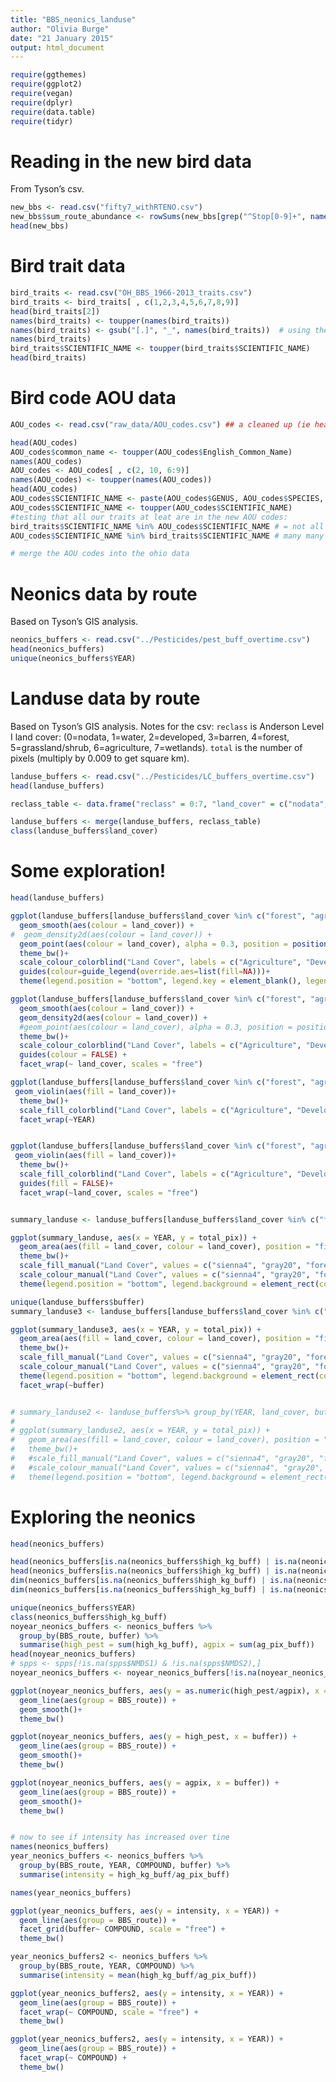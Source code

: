```yaml
---
title: "BBS_neonics_landuse"
author: "Olivia Burge"
date: "21 January 2015"
output: html_document
---
```


````r
require(ggthemes)
require(ggplot2)
require(vegan)
require(dplyr)
require(data.table)
require(tidyr)
````

# Reading in the new bird data
From Tyson's csv. 
````r
new_bbs <- read.csv("fifty7_withRTENO.csv")
new_bbs$sum_route_abundance <- rowSums(new_bbs[grep("^Stop[0-9]+", names(new_bbs))])
head(new_bbs)
````

# Bird trait data
````r
bird_traits <- read.csv("OH_BBS_1966-2013_traits.csv")
bird_traits <- bird_traits[ , c(1,2,3,4,5,6,7,8,9)]
head(bird_traits[2])
names(bird_traits) <- toupper(names(bird_traits))
names(bird_traits) <- gsub("[.]", "_", names(bird_traits))  # using the [] to get the period to be used literally. Or can use "fixed = TRUE"
names(bird_traits)
bird_traits$SCIENTIFIC_NAME <- toupper(bird_traits$SCIENTIFIC_NAME)
head(bird_traits)
````

# Bird code AOU data

```r
AOU_codes <- read.csv("raw_data/AOU_codes.csv") ## a cleaned up (ie header removed, split into columns - no substantive changes to any species names or column headers) version of: ftp://ftpext.usgs.gov/pub/er/md/laurel/BBS/DataFiles/SpeciesList.txt

head(AOU_codes)
AOU_codes$common_name <- toupper(AOU_codes$English_Common_Name)
names(AOU_codes)
AOU_codes <- AOU_codes[ , c(2, 10, 6:9)]
names(AOU_codes) <- toupper(names(AOU_codes))
head(AOU_codes)
AOU_codes$SCIENTIFIC_NAME <- paste(AOU_codes$GENUS, AOU_codes$SPECIES, sep = " ")
AOU_codes$SCIENTIFIC_NAME <- toupper(AOU_codes$SCIENTIFIC_NAME)
#testing that all our traits at leat are in the new AOU codes:
bird_traits$SCIENTIFIC_NAME %in% AOU_codes$SCIENTIFIC_NAME # = not all true.
AOU_codes$SCIENTIFIC_NAME %in% bird_traits$SCIENTIFIC_NAME # many many falses

# merge the AOU codes into the ohio data
```

# Neonics data by route
Based on Tyson's GIS analysis.
````r
neonics_buffers <- read.csv("../Pesticides/pest_buff_overtime.csv")
head(neonics_buffers)
unique(neonics_buffers$YEAR)
````

# Landuse data by route
Based on Tyson's GIS analysis. Notes for the csv: `reclass` is Anderson Level I land cover: (0=nodata, 1=water, 2=developed, 3=barren, 4=forest, 5=grassland/shrub, 6=agriculture, 7=wetlands).
`total` is the number of pixels (multiply by 0.009 to get square km).
````r
landuse_buffers <- read.csv("../Pesticides/LC_buffers_overtime.csv")
head(landuse_buffers)

reclass_table <- data.frame("reclass" = 0:7, "land_cover" = c("nodata", "water", "developed", "barren", "forest", "grassland_shrub", "agriculture", "wetlands"))

landuse_buffers <- merge(landuse_buffers, reclass_table)
class(landuse_buffers$land_cover)
````

# Some exploration! 
```r
head(landuse_buffers)

ggplot(landuse_buffers[landuse_buffers$land_cover %in% c("forest", "agriculture", "developed", "grassland_shrub") & landuse_buffers$buffer == 400, ], aes(x = YEAR, y = total_pix)) +
  geom_smooth(aes(colour = land_cover)) +
#  geom_density2d(aes(colour = land_cover)) +
  geom_point(aes(colour = land_cover), alpha = 0.3, position = position_jitter(width = 0.3))+
  theme_bw()+
  scale_colour_colorblind("Land Cover", labels = c("Agriculture", "Developed", "Forest", "Grass/Shrub"))+
  guides(colour=guide_legend(override.aes=list(fill=NA)))+
  theme(legend.position = "bottom", legend.key = element_blank(), legend.background = element_rect(colour = "grey"))

ggplot(landuse_buffers[landuse_buffers$land_cover %in% c("forest", "agriculture", "developed", "grassland_shrub") & landuse_buffers$buffer == 400, ], aes(x = YEAR, y = total_pix)) +
  geom_smooth(aes(colour = land_cover)) +
  geom_density2d(aes(colour = land_cover)) +
  #geom_point(aes(colour = land_cover), alpha = 0.3, position = position_jitter(width = 0.3))+
  theme_bw()+
  scale_colour_colorblind("Land Cover", labels = c("Agriculture", "Developed", "Forest", "Grass/Shrub"))+
  guides(colour = FALSE) +
  facet_wrap(~ land_cover, scales = "free")

ggplot(landuse_buffers[landuse_buffers$land_cover %in% c("forest", "agriculture", "developed", "grassland_shrub") & landuse_buffers$buffer == 400 & landuse_buffers$YEAR %in% c(1995, 2000, 2005, 2010), ], aes(x = land_cover, y = total_pix)) +
 geom_violin(aes(fill = land_cover))+
  theme_bw()+
  scale_fill_colorblind("Land Cover", labels = c("Agriculture", "Developed", "Forest", "Grass/Shrub")) +
  facet_wrap(~YEAR)


ggplot(landuse_buffers[landuse_buffers$land_cover %in% c("forest", "agriculture", "developed", "grassland_shrub") & landuse_buffers$buffer == 400 & landuse_buffers$YEAR %in% c(1995, 2000, 2005, 2010), ], aes(x = factor(YEAR), y = total_pix)) +
 geom_violin(aes(fill = land_cover))+
  theme_bw()+
  scale_fill_colorblind("Land Cover", labels = c("Agriculture", "Developed", "Forest", "Grass/Shrub")) +
  guides(fill = FALSE)+
  facet_wrap(~land_cover, scales = "free")


summary_landuse <- landuse_buffers[landuse_buffers$land_cover %in% c("forest", "agriculture", "developed", "grassland_shrub"), ] %>% group_by(YEAR, land_cover, buffer) %>% filter(buffer == 400) %>% summarise(total_pix = sum(total_pix))

ggplot(summary_landuse, aes(x = YEAR, y = total_pix)) +
  geom_area(aes(fill = land_cover, colour = land_cover), position = "fill")+
  theme_bw()+
  scale_fill_manual("Land Cover", values = c("sienna4", "gray20", "forestgreen", "orange"), labels = c("Agriculture", "Developed", "Forest", "Grass/Shrub")) +
  scale_colour_manual("Land Cover", values = c("sienna4", "gray20", "forestgreen", "orange"), labels = c("Agriculture", "Developed", "Forest", "Grass/Shrub")) +
  theme(legend.position = "bottom", legend.background = element_rect(colour = "grey"))

unique(landuse_buffers$buffer)
summary_landuse3 <- landuse_buffers[landuse_buffers$land_cover %in% c("forest", "agriculture", "developed", "grassland_shrub"), ] %>% group_by(YEAR, land_cover, buffer) %>% summarise(total_pix = sum(total_pix))

ggplot(summary_landuse3, aes(x = YEAR, y = total_pix)) +
  geom_area(aes(fill = land_cover, colour = land_cover), position = "fill")+
  theme_bw()+
  scale_fill_manual("Land Cover", values = c("sienna4", "gray20", "forestgreen", "orange"), labels = c("Agriculture", "Developed", "Forest", "Grass/Shrub")) +
  scale_colour_manual("Land Cover", values = c("sienna4", "gray20", "forestgreen", "orange"), labels = c("Agriculture", "Developed", "Forest", "Grass/Shrub")) +
  theme(legend.position = "bottom", legend.background = element_rect(colour = "grey")) +
  facet_wrap(~buffer)


# summary_landuse2 <- landuse_buffers%>% group_by(YEAR, land_cover, buffer) %>% filter(buffer == 400) %>% summarise(total_pix = sum(total_pix))
# 
# ggplot(summary_landuse2, aes(x = YEAR, y = total_pix)) +
#   geom_area(aes(fill = land_cover, colour = land_cover), position = "fill")+
#   theme_bw()+
#   #scale_fill_manual("Land Cover", values = c("sienna4", "gray20", "forestgreen", "orange"), labels = c("Agriculture", "Developed", "Forest", "Grass/Shrub")) +
#   #scale_colour_manual("Land Cover", values = c("sienna4", "gray20", "forestgreen", "orange"), labels = c("Agriculture", "Developed", "Forest", "Grass/Shrub")) +
#   theme(legend.position = "bottom", legend.background = element_rect(colour = "grey"))

````

# Exploring the neonics

```r
head(neonics_buffers)

head(neonics_buffers[is.na(neonics_buffers$high_kg_buff) | is.na(neonics_buffers$ag_pix_buff) | is.na(neonics_buffers$low_kg_buff), ])
head(neonics_buffers[is.na(neonics_buffers$high_kg_buff) | is.na(neonics_buffers$ag_pix_buff) , ])
dim(neonics_buffers[is.na(neonics_buffers$high_kg_buff) | is.na(neonics_buffers$ag_pix_buff) | is.na(neonics_buffers$low_kg_buff), ])
dim(neonics_buffers[is.na(neonics_buffers$high_kg_buff) | is.na(neonics_buffers$ag_pix_buff), ])

unique(neonics_buffers$YEAR)
class(neonics_buffers$high_kg_buff)
noyear_neonics_buffers <- neonics_buffers %>% 
  group_by(BBS_route, buffer) %>% 
  summarise(high_pest = sum(high_kg_buff), agpix = sum(ag_pix_buff))
head(noyear_neonics_buffers)
# spps <- spps[!is.na(spps$NMDS1) & !is.na(spps$NMDS2),]
noyear_neonics_buffers <- noyear_neonics_buffers[!is.na(noyear_neonics_buffers$high_pest) & !is.na(noyear_neonics_buffers$agpix), ]

ggplot(noyear_neonics_buffers, aes(y = as.numeric(high_pest/agpix), x = as.numeric(buffer))) +
  geom_line(aes(group = BBS_route)) +
  geom_smooth()+
  theme_bw()

ggplot(noyear_neonics_buffers, aes(y = high_pest, x = buffer)) +
  geom_line(aes(group = BBS_route)) +
  geom_smooth()+
  theme_bw()

ggplot(noyear_neonics_buffers, aes(y = agpix, x = buffer)) +
  geom_line(aes(group = BBS_route)) +
  geom_smooth()+
  theme_bw()


# now to see if intensity has increased over tine
names(neonics_buffers)
year_neonics_buffers <- neonics_buffers %>%
  group_by(BBS_route, YEAR, COMPOUND, buffer) %>%
  summarise(intensity = high_kg_buff/ag_pix_buff) 

names(year_neonics_buffers)

ggplot(year_neonics_buffers, aes(y = intensity, x = YEAR)) +
  geom_line(aes(group = BBS_route)) +
  facet_grid(buffer~ COMPOUND, scale = "free") +
  theme_bw()

year_neonics_buffers2 <- neonics_buffers %>%
  group_by(BBS_route, YEAR, COMPOUND) %>%
  summarise(intensity = mean(high_kg_buff/ag_pix_buff)) 

ggplot(year_neonics_buffers2, aes(y = intensity, x = YEAR)) + 
  geom_line(aes(group = BBS_route)) +
  facet_wrap(~ COMPOUND, scale = "free") +
  theme_bw()

ggplot(year_neonics_buffers2, aes(y = intensity, x = YEAR)) + 
  geom_line(aes(group = BBS_route)) +
  facet_wrap(~ COMPOUND) +
  theme_bw()

```